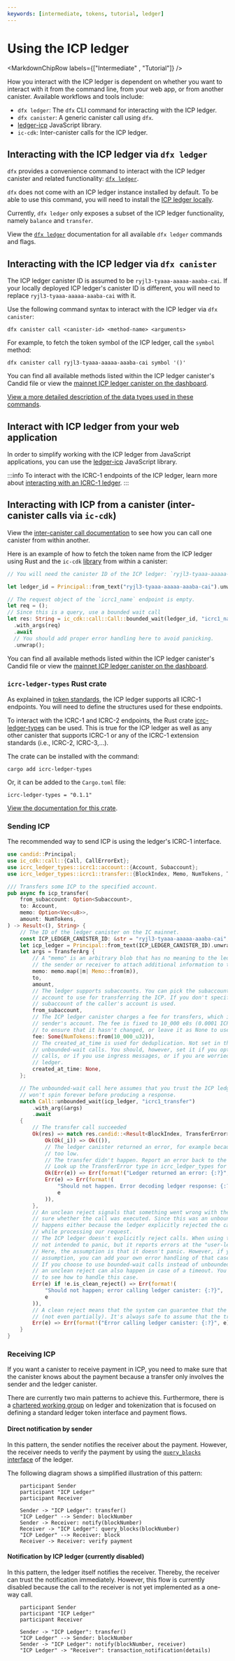 ```yaml
---
keywords: [intermediate, tokens, tutorial, ledger]
---
```



# Using the ICP ledger

<MarkdownChipRow labels={["Intermediate" , "Tutorial"]} />

How you interact with the ICP ledger is dependent on whether you want to interact with it from the command line, from your web app, or from another canister. Available workflows and tools include:

- `dfx ledger`: The `dfx` CLI command for interacting with the ICP ledger.
- `dfx canister`: A generic canister call using `dfx`.
- [ledger-icp](https://github.com/dfinity/ic-js/tree/main/packages/ledger-icp) JavaScript library.
- `ic-cdk`: Inter-canister calls for the ICP ledger.

## Interacting with the ICP ledger via `dfx ledger`

`dfx` provides a convenience command to interact with the ICP ledger canister and related functionality: [`dfx ledger`](/docs/current/developer-docs/developer-tools/cli-tools/cli-reference/dfx-ledger).

`dfx` does not come with an ICP ledger instance installed by default. To be able to use this command, you will need to install the [ICP ledger locally](/docs/developer-docs/defi/tokens/ledger/setup/icp_ledger_setup.mdx).

Currently, `dfx ledger` only exposes a subset of the ICP ledger functionality, namely `balance` and `transfer`.

View the [`dfx ledger`](/docs/current/developer-docs/developer-tools/cli-tools/cli-reference/dfx-ledger) documentation for all available `dfx ledger` commands and flags.

## Interacting with the ICP ledger via `dfx canister`

The ICP ledger canister ID is assumed to be `ryjl3-tyaaa-aaaaa-aaaba-cai`. If your locally deployed ICP ledger's canister ID is different, you will need to replace `ryjl3-tyaaa-aaaaa-aaaba-cai` with it.

Use the following command syntax to interact with the ICP ledger via `dfx canister`:

```
dfx canister call <canister-id> <method-name> <arguments>
```

For example, to fetch the token symbol of the ICP ledger, call the `symbol` method:

```
dfx canister call ryjl3-tyaaa-aaaaa-aaaba-cai symbol '()'
```

You can find all available methods listed within the ICP ledger canister's Candid file or view the [mainnet ICP ledger canister on the dashboard](https://dashboard.internetcomputer.org/canister/ryjl3-tyaaa-aaaaa-aaaba-cai).

[View a more detailed description of the data types used in these commands](/docs/current/references/ledger#_getting_ledger_blocks).

## Interact with ICP ledger from your web application

In order to simplify working with the ICP ledger from JavaScript applications, you can use the [ledger-icp](https://github.com/dfinity/ic-js/tree/main/packages/ledger-icp) JavaScript library.

:::info
To interact with the ICRC-1 endpoints of the ICP ledger, learn more about [interacting with an ICRC-1 ledger](/docs/current/developer-docs/defi/tokens/indexes).
:::

## Interacting with ICP from a canister (inter-canister calls via `ic-cdk`)

View the [inter-canister call documentation](/docs/current/developer-docs/backend/rust/intercanister) to see how you can call one canister from within another.

Here is an example of how to fetch the token name from the ICP ledger using Rust and the `ic-cdk` [library](https://github.com/dfinity/cdk-rs) from within a canister:

```rust
// You will need the canister ID of the ICP ledger: `ryjl3-tyaaa-aaaaa-aaaba-cai`.

let ledger_id = Principal::from_text("ryjl3-tyaaa-aaaaa-aaaba-cai").unwrap();

// The request object of the `icrc1_name` endpoint is empty.
let req = ();
// Since this is a query, use a bounded wait call
let res: String = ic_cdk::call::Call::bounded_wait(ledger_id, "icrc1_name")
  .with_args(req)
  .await
  // You should add proper error handling here to avoid panicking.
  .unwrap();
```

You can find all available methods listed within the ICP ledger canister's Candid file or view the [mainnet ICP ledger canister on the dashboard](https://dashboard.internetcomputer.org/canister/ryjl3-tyaaa-aaaaa-aaaba-cai).

### `icrc-ledger-types` Rust crate

As explained in [token standards](/docs/current/developer-docs/defi/tokens/token-standards), the ICP ledger supports all ICRC-1 endpoints. You will need to define the structures used for these endpoints.

To interact with the ICRC-1 and ICRC-2 endpoints, the Rust crate [icrc-ledger-types](https://crates.io/crates/icrc-ledger-types) can be used.
This is true for the ICP ledger as well as any other canister that supports ICRC-1 or any of the ICRC-1 extension standards (i.e., ICRC-2, ICRC-3,...).

The crate can be installed with the command:

```
cargo add icrc-ledger-types
```

Or, it can be added to the `Cargo.toml` file:

```
icrc-ledger-types = "0.1.1"
```

[View the documentation for this crate](https://docs.rs/icrc-ledger-types/0.1.1/icrc_ledger_types/).

### Sending ICP

The recommended way to send ICP is using the ledger's ICRC-1 interface.

```rust
use candid::Principal;
use ic_cdk::call::{Call, CallErrorExt};
use icrc_ledger_types::icrc1::account::{Account, Subaccount};
use icrc_ledger_types::icrc1::transfer::{BlockIndex, Memo, NumTokens, TransferArg, TransferError};

/// Transfers some ICP to the specified account.
pub async fn icp_transfer(
    from_subaccount: Option<Subaccount>,
    to: Account,
    memo: Option<Vec<u8>>,
    amount: NumTokens,
) -> Result<(), String> {
    // The ID of the ledger canister on the IC mainnet.
    const ICP_LEDGER_CANISTER_ID: &str = "ryjl3-tyaaa-aaaaa-aaaba-cai";
    let icp_ledger = Principal::from_text(ICP_LEDGER_CANISTER_ID).unwrap();
    let args = TransferArg {
        // A "memo" is an arbitrary blob that has no meaning to the ledger, but can be used by
        // the sender or receiver to attach additional information to the transaction.
        memo: memo.map(|m| Memo::from(m)),
        to,
        amount,
        // The ledger supports subaccounts. You can pick the subaccount of the caller canister's
        // account to use for transferring the ICP. If you don't specify a subaccount, the default
        // subaccount of the caller's account is used.
        from_subaccount,
        // The ICP ledger canister charges a fee for transfers, which is deducted from the
        // sender's account. The fee is fixed to 10_000 e8s (0.0001 ICP). You can specify it here,
        // to ensure that it hasn't changed, or leave it as None to use the current fee.
        fee: Some(NumTokens::from(10_000_u32)),
        // The created_at_time is used for deduplication. Not set in this example since it uses
        // unbounded-wait calls. You should, however, set it if you opt to use bounded-wait
        // calls, or if you use ingress messages, or if you are worried about bugs in the ICP
        // ledger.
        created_at_time: None,
    };

    // The unbounded-wait call here assumes that you trust the ICP ledger, in particular that it
    // won't spin forever before producing a response.
    match Call::unbounded_wait(icp_ledger, "icrc1_transfer")
        .with_arg(&args)
        .await
    {
        // The transfer call succeeded
        Ok(res) => match res.candid::<Result<BlockIndex, TransferError>>() {
            Ok(Ok(_i)) => Ok(()),
            // The ledger canister returned an error, for example because the caller's balance was
            // too low.
            // The transfer didn't happen. Report an error back to the user.
            // Look up the TransferError type in icrc_ledger_types for more details.
            Ok(Err(e)) => Err(format!("Ledger returned an error: {:?}", e)),
            Err(e) => Err(format!(
                "Should not happen. Error decoding ledger response: {:?}",
                e
            )),
        },
        // An unclean reject signals that something went wrong with the call, but the system isn't
        // sure whether the call was executed. Since this was an unbounded-wait call, this
        // happens either because the ledger explicitly rejected the call, or because it panicked
        // while processing our request.
        // The ICP ledger doesn't explicitly reject calls. When using the icrc1 interface, it's also
        // not intended to panic, but it reports errors at the "user-level", encoded in Candid.
        // Here, the assumption is that it doesn't panic. However, if you don't want to make that
        // assumption, you can add your own error handling of that case here.
        // If you choose to use bounded-wait calls instead of unbounded-wait ones like this example,
        // an unclean reject can also happen in case of a timeout. You can follow the ICRC-1 example
        // to see how to handle this case.
        Err(e) if !e.is_clean_reject() => Err(format!(
            "Should not happen; error calling ledger canister: {:?}",
            e
        )),
        // A clean reject means that the system can guarantee that the call wasn't executed at all
        // (not even partially). It's always safe to assume that the transfer didn't happen
        Err(e) => Err(format!("Error calling ledger canister: {:?}", e)),
    }
}
```


### Receiving ICP

If you want a canister to receive payment in ICP, you need to make sure that the canister knows about the payment because a transfer only involves the sender and the ledger canister.

There are currently two main patterns to achieve this. Furthermore, there is a [chartered working group](https://forum.dfinity.org/t/announcing-technical-working-groups/11781) on ledger and tokenization that is focused on defining a standard ledger token interface and payment flows.

#### Direct notification by sender

In this pattern, the sender notifies the receiver about the payment. However, the receiver needs to verify the payment by using the [`query_blocks` interface](/docs/current/references/ledger#_getting_ledger_blocks) of the ledger.

The following diagram shows a simplified illustration of this pattern:

```plantuml
    participant Sender
    participant "ICP Ledger"
    participant Receiver

    Sender -> "ICP Ledger": transfer()
    "ICP Ledger" --> Sender: blockNumber
    Sender -> Receiver: notify(blockNumber)
    Receiver -> "ICP Ledger": query_blocks(blockNumber)
    "ICP Ledger" --> Receiver: block
    Receiver -> Receiver: verify payment
```

#### Notification by ICP ledger (currently disabled)

In this pattern, the ledger itself notifies the receiver. Thereby, the receiver can trust the notification immediately. However, this flow is currently disabled because the call to the receiver is not yet implemented as a one-way call.

```plantuml
    participant Sender
    participant "ICP Ledger"
    participant Receiver

    Sender -> "ICP Ledger": transfer()
    "ICP Ledger" --> Sender: blockNumber
    Sender -> "ICP Ledger": notify(blockNumber, receiver)
    "ICP Ledger" -> "Receiver": transaction_notification(details)
```
